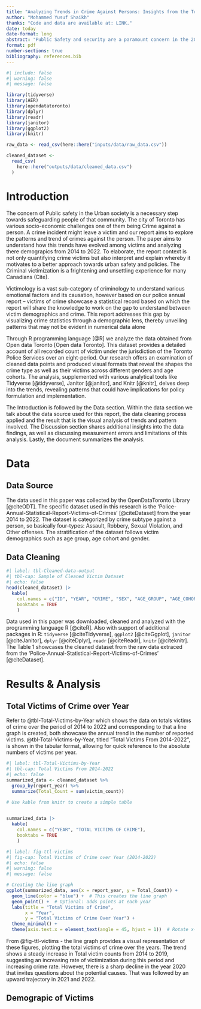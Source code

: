 ```yaml
---
title: "Analyzing Trends in Crime Against Persons: Insights from the Toronto Police Annual Statistical Report"
author: "Mohammed Yusuf Shaikh"
thanks: "Code and data are available at: LINK."
date: today
date-format: long
abstract: "Public Safety and security are a paramount concern in the 20th century, the analysis of statistics in Victimology helps to visualize and derive the conclusions of urban crime dynamics. This analytical report delves into the trends of victims of a certain crime in Toronto from the year 2014 to 2022. Through a series of data visualization approach to examine the relationship between crime incidents and demographic factors. The data reveals significant fluctuations in crime rates in correspond to the socio-economic shifts, including a notable dip in crimes reported during pandemic between 2019-2020. The visualization of the certain trends provides a compelling narrative on the dynamics of victims of crime in Toronto, advocating for all the policymakers to call for a reevaluation of current approaches to public safety and crime prevention."
format: pdf
number-sections: true
bibliography: references.bib
---
```


```r
#| include: false
#| warning: false
#| message: false

library(tidyverse)
library(AER)
library(opendatatoronto)
library(dplyr)
library(readr)
library(janitor)
library(ggplot2)
library(knitr)

raw_data <- read_csv(here::here("inputs/data/raw_data.csv"))

cleaned_dataset <-
  read_csv(
    here::here("outputs/data/cleaned_data.csv")
  )
```


# Introduction
The concern of Public safety in the Urban society is a necessary step towards safeguarding people of that community. The city of Toronto has various socio-economic challenges one of them being Crime against a person. A crime incident might leave a victim and our report aims to explore the patterns and trend of crimes against the person. The paper aims to understand how this trends have evolved among victims and analyzing there  demograpics from 2014 to 2022. To elaborate, the report context is not only quantifying crime victims but also interpret and explain whereby it motivates to a better approach towards urban safety and policies. The Criminal victimization is a frightening and unsettling experience for many Canadians (Cite). 

Victimology is a vast sub-category of criminology to understand various emotional factors and its causation, however based on our police annual report – victims of  crime showcase a statistical record based on which the report will share the knowledge to work on the gap to understand between victim demographics and crime. This report addresses this gap by visualizing crime statistics through a demographic lens, thereby unveiling patterns that may not be evident in numerical data alone

Through R programming language [@R] we analyze the data obtained from Open data Toronto [Open data Toronto]. This dataset provides a detailed account of all recorded count of victim under the jurisdiction of the Toronto Police Services over an eight-period. Our research offers an examination of cleaned data points and produced visual formats that reveal the shapes the crime type as well as their victims across different genders and age cohorts. The analysis, supplemented with various analytical tools like Tidyverse [@tidyverse], Janitor [@janitor], and Knitr [@knitr], delves deep into the trends, revealing patterns that could have implications for policy formulation and implementation.

The Introduction is followed by the Data section. Within the data section we talk about the data source used for this report, the data cleaning process applied and the result that is the visual analysis of trends and pattern involved. The Discussion section shares additional insights into the data findings, as well as discussing measurement errors and limitations of this analysis. Lastly, the document summarizes the analysis.

# Data {#sec-2}

## Data Source

The data used in this paper was collected by the OpenDataToronto Library [@citeODT]. The specific dataset used in this research is the
'Police-Annual-Statistical-Report-Victims-of-Crimes' [@citeDataset] from the year 2014 to 2022. The dataset is categorized by crime subtype against a person, so basically four-types: Assault, Robbery, Sexual Violation, and Other offenses. The stratification of the dataset follows victim demographics such as age group, age cohort and gender.


## Data Cleaning
```r
#| label: tbl-Cleaned-data-output
#| tbl-cap: Sample of Cleaned Victim Dataset 
#| echo: false
head(cleaned_dataset) |>
  kable(
    col.names = c("ID", "YEAR", "CRIME", "SEX", "AGE_GROUP", "AGE_COHORT", "VICTIM_COUNT"),
    booktabs = TRUE
    )
```

Data used in this paper was downloaded, cleaned and analyzed with the programming language R [@citeR]. Also with support of additional packages in R: `tidyverse` [@citeTidyverse], `ggplot2` [@citeGgplot], `janitor` [@citeJanitor], `dplyr` [@citeDplyr], `readr` [@citeReadr], `knitr` [@citeknitr]. The Table 1 showcases the cleaned dataset from the raw data extraced from the 'Police-Annual-Statistical-Report-Victims-of-Crimes' [@citeDataset].

# Results & Analysis

## Total Victims of Crime over Year

Refer to @tbl-Total-Victims-by-Year which shows the data on totals victims of crime over the period of 2014 to 2022 and corresponding to that a line graph is created, both showcase the annual trend in the number of reported victims. @tbl-Total-Victims-by-Year, titled "Total Victims From 2014-2022", is shown in the tabular format, allowing for quick reference to the absolute numbers of victims per year.

```r
#| label: tbl-Total-Victims-by-Year
#| tbl-cap: Total Victims From 2014-2022
#| echo: false
summarized_data <- cleaned_dataset %>%
  group_by(report_year) %>%
  summarize(Total_Count = sum(victim_count))

# Use kable from knitr to create a simple table

  
summarized_data |>
  kable(
    col.names = c("YEAR", "TOTAL VICTIMS OF CRIME"),
    booktabs = TRUE
    )  
```

```r
#| label: fig-ttl-victims
#| fig-cap: Total Victims of Crime over Year (2014-2022)
#| echo: false
#| warning: false
#| message: false

# Creating the line graph
ggplot(summarized_data, aes(x = report_year, y = Total_Count)) +
  geom_line(color = "blue") +  # This creates the line graph
  geom_point() +  # Optional: adds points at each year
  labs(title = "Total Victims of Crime",
       x = "Year",
       y = "Total Victims of Crime Over Year") +
  theme_minimal() +
  theme(axis.text.x = element_text(angle = 45, hjust = 1))  # Rotate x-axis labels for better readability

```


From @fig-ttl-victims - the line graph provides a visual representation of these figures, plotting the total victims of crime over the years. The trend shows a steady increase in Total victim counts from 2014 to 2019, suggesting an increasing rate of victimization during this period and increasing crime rate. However, there is a sharp decline in the year 2020 that invites questions about the potential causes. That was followed by an upward trajectory in 2021 and 2022.

## Demograpic of Victims




